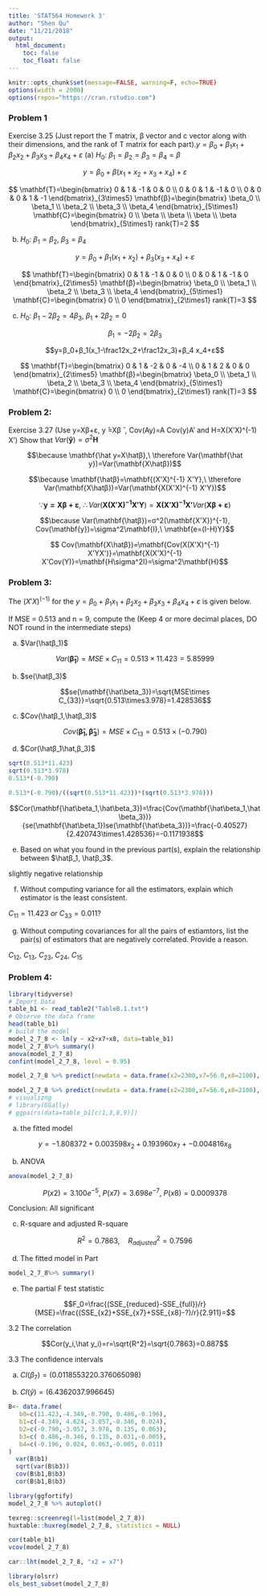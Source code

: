 ```yaml
---
title: 'STAT564 Homework 3'
author: "Shen Qu"
date: "11/21/2018"
output: 
  html_document:
    toc: false
    toc_float: false
---
```


```r
knitr::opts_chunk$set(message=FALSE, warning=F, echo=TRUE)
options(width = 2000)
options(repos="https://cran.rstudio.com")
```

### Problem 1
Exercise 3.25 (Just report the T matrix, β vector and c vector along with their dimensions, and the rank of T matrix for each part).$y=β_0+β_1 x_1+β_2 x_2+β_3 x_3+β_4 x_4+ε$
 (a) $H_0:\ β_1=β_2=β_3=β_4=β$

$$y=β_0+β(x_1+x_2+x_3+x_4)+ε$$

$$
\mathbf{T}=\begin{bmatrix} 0 & 1 & -1 & 0 & 0 \\ 0 & 0 & 1 & -1 & 0 \\ 0 & 0 & 0 & 1 & -1  \end{bmatrix}_{3\times5} 
\mathbf{β}=\begin{bmatrix} \beta_0 \\ \beta_1 \\ \beta_2 \\ \beta_3 \\ \beta_4 \end{bmatrix}_{5\times1}
\mathbf{C}=\begin{bmatrix} 0 \\ \beta \\ \beta  \\ \beta  \\ \beta \end{bmatrix}_{5\times1} rank(T)=2
$$

 (b) $H_0:\ β_1=β_2,\ β_3=β_4$
 
$$y=β_0+β_1(x_1+x_2)+β_3(x_3+x_4)+ε$$
 
 $$
\mathbf{T}=\begin{bmatrix} 0 & 1 & -1 & 0 & 0 \\ 0 & 0 & 1 & -1 & 0 \end{bmatrix}_{2\times5} 
\mathbf{β}=\begin{bmatrix} \beta_0 \\ \beta_1 \\ \beta_2 \\ \beta_3 \\ \beta_4 \end{bmatrix}_{5\times1}
\mathbf{C}=\begin{bmatrix} 0 \\ 0 \end{bmatrix}_{2\times1} rank(T)=3
$$
 
 (c) $H_0:\ β_1-2β_2=4β_3,\ β_1+2β_2=0$

$$β_1=-2β_2=2β_3$$

$$y=β_0+β_1(x_1-\frac12x_2+\frac12x_3)+β_4 x_4+ε$$

 $$
\mathbf{T}=\begin{bmatrix} 0 & 1 & -2 & 0 & -4 \\ 0 & 1 & 2 & 0 & 0 \end{bmatrix}_{2\times5} 
\mathbf{β}=\begin{bmatrix} \beta_0 \\ \beta_1 \\ \beta_2 \\ \beta_3 \\ \beta_4 \end{bmatrix}_{5\times1}
\mathbf{C}=\begin{bmatrix} 0 \\ 0 \end{bmatrix}_{2\times1} rank(T)=3
$$

### Problem 2: 

Exercise 3.27 (Use y=Xβ+ε, y ̂=Xβ ̂ , Cov(Ay)=A Cov(y)A' and H=X(X'X)^(-1) X')
Show that $Var(\mathbf{\hat y})=\sigma^2\mathbf{H}$

$$\because \mathbf{\hat y=X\hatβ},\ \therefore Var(\mathbf{\hat y})=Var(\mathbf{X\hatβ})$$

$$\because \mathbf{\hatβ}=\mathbf{(X'X)^{-1} X'Y},\ \therefore Var(\mathbf{X\hatβ})=Var(\mathbf{X(X'X)^{-1} X'Y})$$

$$\because \mathbf{y=Xβ+ε},\ \therefore Var(\mathbf{X(X'X)^{-1} X'Y})=\mathbf{X(X'X)^{-1} X'}Var(\mathbf{Xβ+ε})$$

$$\because  Var(\mathbf{\hatβ})=σ^2(\mathbf{X'X})^{-1}, Cov(\mathbf{y})=\sigma^2\mathbf{I},\ \mathbf{e=(I-H)Y}$$

$$ Cov(\mathbf{X\hatβ})=\mathbf{Cov(X(X'X)^{-1} X'YX')}=\mathbf{X(X'X)^{-1} X'Cov(Y)}=\mathbf{H\sigma^2I}=\sigma^2\mathbf{H}$$

### Problem 3: 

The $(X'X)^(-1)$ for the $y=β_0+β_1 x_1+β_2 x_2+β_3 x_3+β_4 x_4+ε$ is given below.

If MSE = 0.513 and n = 9, compute the (Keep 4 or more decimal places, DO NOT round in the intermediate steps)

(a) $Var(\hatβ_1)$

$$Var(\mathbf{\hat\beta_1})=MSE\times C_{11}=0.513\times11.423=5.85999$$

(b) $se(\hatβ_3)$

$$se(\mathbf{\hat\beta_3})=\sqrt{MSE\times C_{33}}=\sqrt{0.513\times3.978}=1.428536$$


(c) $Cov(\hatβ_1,\hatβ_3)$

$$Cov(\mathbf{\hat\beta_1,\hat\beta_3})=MSE\times C_{13}=0.513\times(-0.790)$$

(d) $Cor(\hatβ_1\hat,β_3)$

```r
sqrt(0.513*11.423)
sqrt(0.513*3.978)
0.513*(-0.790)

0.513*(-0.790)/((sqrt(0.513*11.423))*(sqrt(0.513*3.978)))
```

$$Cor(\mathbf{\hat\beta_1,\hat\beta_3})=\frac{Cov(\mathbf{\hat\beta_1,\hat\beta_3})}{se(\mathbf{\hat\beta_1})se(\mathbf{\hat\beta_3})}=\frac{-0.40527}{2.420743\times1.428536}=-0.1171938$$

(e) Based on what you found in the previous part(s), explain the relationship between $\hatβ_1, \hatβ_3$.

slightly negative relationship

(f) Without computing variance for all the estimators, explain which estimator is the least consistent.

$C_{11}=11.423\ or\ C_{33}=0.011 ?$

(g) Without computing covariances for all the pairs of estiamtors, list the pair(s) of estimators that are negatively correlated. Provide a reason.

$C_{12},\ C_{13},\ C_{23},\ C_{24},\ C_{15}$

### Problem 4: 

```r
library(tidyverse)
# Import Data
table_b1 <- read_table2("TableB.1.txt")
# Observe the data frame
head(table_b1)
# build the model
model_2_7_8 <- lm(y ~ x2+x7+x8, data=table_b1)
model_2_7_8%>% summary()
anova(model_2_7_8)
confint(model_2_7_8, level = 0.95)

model_2_7_8 %>% predict(newdata = data.frame(x2=2300,x7=56.0,x8=2100), interval = "confidence", level=0.95)

model_2_7_8 %>% predict(newdata = data.frame(x2=2300,x7=56.0,x8=2100), interval = "prediction", level=0.95)
# visualizng
# library(GGally)
# ggpairs(data=table_b1[c(1,3,8,9)])

```

a. the fitted model

$$y=-1.808372+0.003598x_2+0.193960x_7+-0.004816x_8$$

b. ANOVA

```r
anova(model_2_7_8)
```

$$P(x2)=3.100e^{-5},\
P(x7)=3.698e^{-7},\
P(x8)=0.0009378$$

Conclusion: All significant

c. R-square and adjusted R-square

$$R^2=0.7863,\quad  R_{adjusted}^2=0.7596$$

d. The fitted model in Part

```r
model_2_7_8%>% summary()
```

e. The partial F test statistic

$$F_0=\frac{(SSE_{reduced}-SSE_{full})/r}{MSE}=\frac{(SSE_{x2}+SSE_{x7}+SSE_{x8}-?)/r}{2.911}=$$

3.2 The correlation

$$Cor(y_i,\hat y_i)=r=\sqrt{R^2}=\sqrt{0.7863}=0.887$$

3.3 The confidence intervals

a. $CI(\beta_7)=(0.011855322  0.376065098)$

b. $CI(\hat y)=(6.436203 7.996645)$




```R
B<- data.frame(
   b0=c(11.423,-4.349,-0.790, 0.486,-0.196),
   b1=c(-4.349, 4.624,-3.057,-0.346, 0.024),
   b2=c(-0.790,-3.057, 3.978, 0.135, 0.063),
   b3=c( 0.486,-0.346, 0.135, 0.031,-0.005),
   b4=c(-0.196, 0.024, 0.063,-0.005, 0.011)
)
  var(B$b1)  
  sqrt(var(B$b3))
  cov(B$b1,B$b3)
  cor(B$b1,B$b3)
```


```r
library(ggfortify)
model_2_7_8 %>% autoplot()

texreg::screenreg(l=list(model_2_7_8))
huxtable::huxreg(model_2_7_8, statistics = NULL)

cor(table_b1)
vcov(model_2_7_8)

car::lht(model_2_7_8, "x2 = x7")

library(olsrr)
ols_best_subset(model_2_7_8)

```
